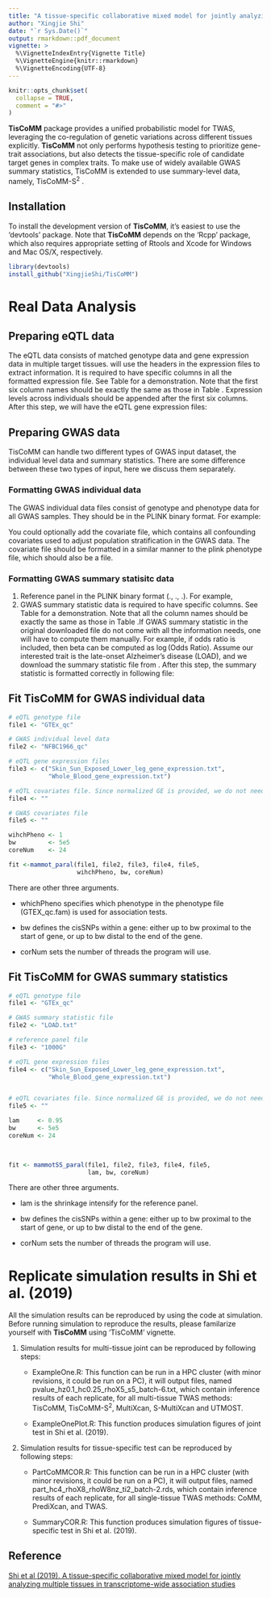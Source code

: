 ```yaml
---
title: "A tissue-specific collaborative mixed model for jointly analyzing multiple tissues in transcriptome-wide association studies"
author: "Xingjie Shi"
date: "`r Sys.Date()`"
output: rmarkdown::pdf_document
vignette: >
  %\VignetteIndexEntry{Vignette Title}
  %\VignetteEngine{knitr::rmarkdown}
  %\VignetteEncoding{UTF-8}
---
```


```r
knitr::opts_chunk$set(
  collapse = TRUE,
  comment = "#>"
)
```

**TisCoMM** package provides a unified probabilistic model for TWAS, leveraging the co-regulation of genetic variations across different tissues explicitly. **TisCoMM** not only performs hypothesis testing to prioritize gene-trait associations,
 but also detects the tissue-specific role of candidate target genes in complex traits. To make use of widely available GWAS summary statistics, TisCoMM is extended to use summary-level data, namely, TisCoMM-S$^2$ . 

## Installation
To install the development version of **TisCoMM**, it's easiest to use the 'devtools' package. Note that **TisCoMM** depends on the 'Rcpp' package, which also requires appropriate setting of Rtools and Xcode for Windows and Mac OS/X, respectively.

```r
library(devtools)
install_github("XingjieShi/TisCoMM")
```

# Real Data Analysis
## Preparing eQTL data
The eQTL data consists of matched genotype data and gene expression data in multiple target tissues. 
\begin{enumerate}
    \item Genotype data of the eQTL samples in the PLINK binary format (.\textbf{bed}), and must be accompanied by .\textbf{bim} and .\textbf{fam} files with the same prefix. For example:
    \begin{itemize}
        \item GTEx.bed,
        \item GTEx.bim,
        \item GTEx.fam.
    \end{itemize}
  
    
    \item Expression data for all target tissues. Please note that gene expression in each tissue should be normaized to remove all confounding effects. Each tissue file should be a \textbf{tab-delimited} text file and include following information for each gene:
    \begin{itemize}
        \item Start location
        \item End location
        \item Gene type
        \item Hugo name
        \item Ensembl ID
        \item Chromosome number
        \item normalized expression levels cross samples
    \end{itemize}
    If some gene annotation is not included in the original gene expression file, one will have to extract these information by performing gene ID mapping with other annotation files. GENCODE (\href{https://www.gencodegenes.org/human/}{https://www.gencodegenes.org/human/}) provides comprehensive gene annotation files.	
\end{enumerate}
 
 \textit{TisCoMM} will use the headers in the expression files to extract information. It is required to have specific columns in all the formatted expression file. See Table \ref{tab:ge} for a demonstration. Note that the first six column names should be exactly the same as those in Table \ref{tab:ge}. Expression levels across individuals should be appended after the first six columns.
\begin{table}[ht]
\centering
\caption{The first three rows and eight columns in an example gene expression file (rows for genes, and columns after the first six columns for samples).}
\label{tab:ge}
\begin{tabular}{ccccccccc}
  \hline
  lower & up & genetype1 & genetype2 & TargetID & Chr & ID1 & ID2 & $\cdots$ \\
  \hline
  59783540 & 59843484 & lincRNA & PART1 & ENSG00000152931.6 &   5 & 0.51 & 0.71 & $\cdots$ \\ 
   48128225 & 48148330 & protein\_coding & UPP1 & ENSG00000183696.9 &   7 & 1.41 & -0.01 & $\cdots$ \\ 
    57846106 & 57853063 & protein\_coding & INHBE & ENSG00000139269.2 &  12 & 0.58 & -1.02 & $\cdots$ \\ 
    \vdots & \vdots & \vdots & \vdots & \vdots &  \vdots & \vdots& \vdots & \vdots \\ 
   \hline
\end{tabular}
\end{table}
After this step, we will have the eQTL gene expression files:
\begin{itemize}
    \item Skin\_Sun\_Exposed\_Lower\_leg\_gene\_expression.txt
    \item Whole\_Blood\_gene\_expression.txt
\end{itemize} 
  

 
## Preparing GWAS data
TisCoMM can handle two different types of GWAS input dataset, the individual level data and summary statistics. There are some difference between these two types of input, here we discuss them separately.


### Formatting GWAS individual data
The GWAS individual data files consist of genotype and phenotype data for all GWAS samples. They should be in the PLINK binary format. For example:
\begin{itemize}
    \item NFBC1966.bed,
    \item NFBC1966.bim,
    \item NFBC1966.fam.
\end{itemize}

You could optionally add the covariate file, which contains all confounding covariates used to adjust population stratification in the GWAS data. The covariate file should be formatted in a similar manner to the plink phenotype file, which should also be a \textbf{tab-delimited} file. 

### Formatting GWAS summary statisitc data

1. Reference panel in the PLINK binary format (.\textbf{bed}, .\textbf{bim}, .\textbf{fam}).
 For example,
 \begin{itemize}
     \item 1000G.bed,
     \item 1000G.bim,
     \item 1000G.fam.
 \end{itemize}
 
2. GWAS summary statistic data is required to have specific columns. See Table \ref{tab:gwasSS} for a demonstration. Note that all the column names should be exactly the same as those in Table \ref{tab:gwasSS}.If GWAS summary statistic in the original downloaded file do not come with all the information \textit{TisCoMM} needs, one will have to compute them manually. For example, if odds ratio is included, then beta can be computed as $\log(\text{Odds Ratio})$. Assume our interested trait is the late-onset Alzheimer's disease (LOAD), and we download the summary statistic file from \href{http://web.pasteur-lille.fr/en/recherche/u744/igap/igap_download.php}{http://web.pasteur-lille.fr/en/recherche/u744/igap/igap\_download.php}. After this step, the summary statistic is formatted correctly in following file:
\begin{itemize}
    \item LOAD.txt
\end{itemize}

\begin{table}[ht]
\centering
\caption{An example for the GWAS summary statistics.}
\label{tab:gwasSS}
\begin{tabular}{ccccccc}
  \hline
  SNP & chr & BP & A1 & A2 & beta & se \\ 
  \hline
rs3094315 &     1 & 752566 & G & A & -0.0122 & 0.0294 \\ 
rs3128117 &     1 & 944564 & C & T & -0.0208 & 0.0278 \\ 
rs1891906 &     1 & 950243 & C & A & -0.0264 & 0.0260 \\ 
rs2710888 &     1 & 959842 & T & C & -0.0439 & 0.0297 \\ 
rs4970393 &     1 & 962606 & G & A & -0.0252 & 0.0233 \\ 
rs7526076 &     1 & 998395 & A & G & -0.0512 & 0.0229 \\ 
  \vdots & \vdots &   \vdots & \vdots & \vdots & \vdots & \vdots  \\ 
   \hline
\end{tabular}
\end{table}



 

## Fit TisCoMM for GWAS individual data  
```r
# eQTL genotype file
file1 <- "GTEx_qc"

# GWAS individual level data
file2 <- "NFBC1966_qc"

# eQTL gene expression files
file3 <- c("Skin_Sun_Exposed_Lower_leg_gene_expression.txt",
           "Whole_Blood_gene_expression.txt")

# eQTL covariates file. Since normalized GE is provided, we do not need this file.
file4 <- ""

# GWAS covariates file
file5 <- ""

wihchPheno <- 1
bw         <- 5e5
coreNum    <- 24

fit <-mammot_paral(file1, file2, file3, file4, file5, 
                   wihchPheno, bw, coreNum)
```

There are other three arguments.

- whichPheno specifies which phenotype in the phenotype file (GTEX\_qc.fam) is used for association tests. 

- bw defines the cisSNPs within a gene: either up to bw proximal to the start of gene, or up to bw distal to the end of the gene.
    
- corNum sets the number of threads the program will use. 

## Fit TisCoMM for GWAS summary statistics

```r
# eQTL genotype file
file1 <- "GTEx_qc"

# GWAS summary statistic file
file2 <- "LOAD.txt"

# reference panel file
file3 <- "1000G"

# eQTL gene expression files
file4 <- c("Skin_Sun_Exposed_Lower_leg_gene_expression.txt",
           "Whole_Blood_gene_expression.txt")


# eQTL covariates file. Since normalized GE is provided, we do not need this file.
file5 <- ""

lam     <- 0.95
bw      <- 5e5
coreNum <- 24

 

fit <- mammotSS_paral(file1, file2, file3, file4, file5, 
                      lam, bw, coreNum)

```
There are other three arguments.

- lam is the shrinkage intensify for the reference panel. 

- bw defines the cisSNPs within a gene: either up to bw proximal to the start of gene, or up to bw distal to the end of the gene.

- corNum sets the number of threads the program will use. 



# Replicate simulation results in Shi et al. (2019)
All the simulation results can be reproduced by using the code at simulation. Before running simulation to reproduce the results, please familarize yourself with **TisCoMM** using 'TisCoMM' vignette. 

1. Simulation results for multi-tissue joint can be reproduced by following steps:

    - ExampleOne.R: This function can be run in a HPC cluster (with minor revisions, it could be run on a PC), it will output files, named pvalue_hz0.1_hc0.25_rhoX5_s5_batch-6.txt, which contain inference results of each replicate, for all multi-tissue TWAS  methods: TisCoMM, TisCoMM-S$^2$, MultiXcan, S-MultiXcan and UTMOST. 


    - ExampleOnePlot.R: This function produces simulation figures of joint test in Shi et al. (2019).

2. Simulation results for tissue-specific test can be reproduced by following steps:

     - PartCoMMCOR.R: This function can be run in a HPC cluster (with minor revisions, it could be run on a PC), it will output files, named part_hc4_rhoX8_rhoW8nz_ti2_batch-2.rds, which contain inference results of each replicate, for all single-tissue TWAS methods: CoMM, PrediXcan, and TWAS. 
     
    - SummaryCOR.R: This function produces simulation figures of tissue-specific test in Shi et al. (2019).

 
## Reference
[Shi et al (2019). A tissue-specific collaborative mixed model for jointly analyzing multiple tissues in transcriptome-wide association studies](https://www.biorxiv.org/content/10.1101/789396v3.full)
